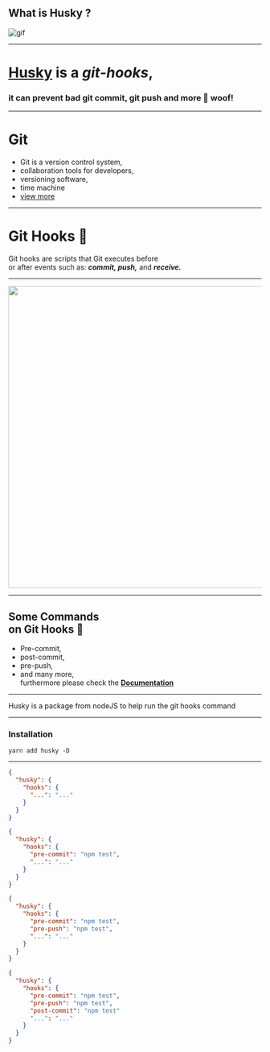 
## What is Husky ?
![gif](https://media1.tenor.com/images/0c26f6786791e8e96fa0592046d7fc31/tenor.gif?itemid=14124868)   

---
# [Husky](https://github.com/typicode/husky) is a ***git-hooks***, <br /> 
### it can prevent bad git commit, git push and more 🐶 woof!
---

# Git

- Git is a version control system,
- collaboration tools for developers,
- versioning software,
- time machine
- [view more](https://bit.ly/git-new) 

---

# Git Hooks 🎣

Git hooks are scripts that Git executes before <br /> or after events such as: ***commit, push,*** and ***receive.***

---

<img
  src="https://raw.githubusercontent.com/ssembara/husky-and-prettier/master/hooks.png"
  width="600"
/>

---
## Some Commands <br />  on Git Hooks 🎣
<ul>
  <Appear>
    <li>
        Pre-commit,
    </li>
    <li>
        post-commit,
    </li>
    <li>
        pre-push,
    </li>
    <li>
      and many more, <br /> furthermore please check the <a href='https://git-scm.com/docs/githooks'><b>Documentation</b></a>
    </li>
  </Appear>
</ul>

---

Husky is a package from nodeJS to help run the git hooks command

---

### Installation

``` yarn add husky -D ```


---

<CodeSurferLayout>

```json
{
  "husky": {
    "hooks": {
      "...": "..."
    }
  }
}
```
```json
{
  "husky": {
    "hooks": {
      "pre-commit": "npm test",
      "...": "..."
    }
  }
}
```
```json
{
  "husky": {
    "hooks": {
      "pre-commit": "npm test",
      "pre-push": "npm test",
      "...": "..."
    }
  }
}
```
```json 1:10
{
  "husky": {
    "hooks": {
      "pre-commit": "npm test",
      "pre-push": "npm test",
      "post-commit": "npm test"
      "...": "..."
    }
  }
}
```

</CodeSurferLayout>


